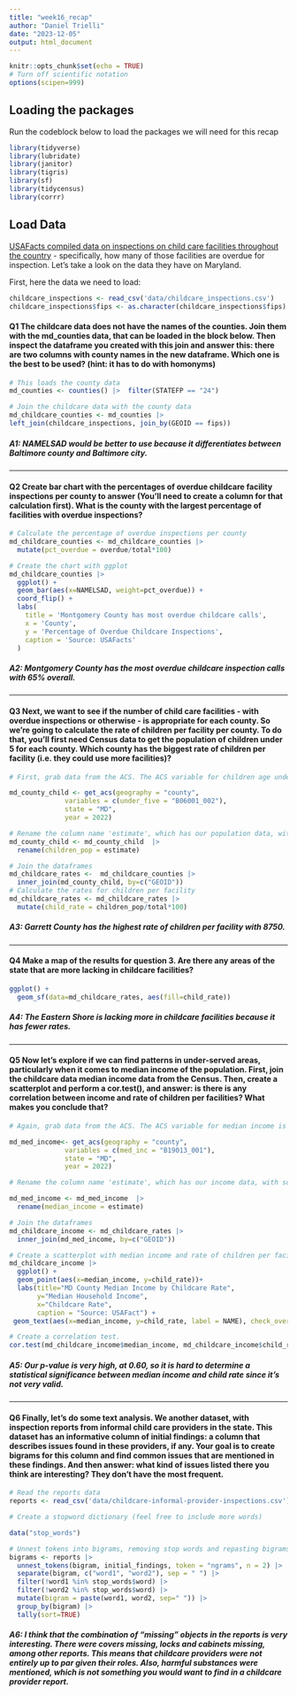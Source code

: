 ```yaml
---
title: "week16_recap"
author: "Daniel Trielli"
date: "2023-12-05"
output: html_document
---
```


```r
knitr::opts_chunk$set(echo = TRUE)
# Turn off scientific notation
options(scipen=999)
```

## Loading the packages

Run the codeblock below to load the packages we will need for this recap

```r
library(tidyverse)
library(lubridate)
library(janitor)
library(tigris)
library(sf)
library(tidycensus)
library(corrr)
```

## Load Data

[USAFacts compiled data on inspections on child care facilities throughout the country](https://usafacts.org/data-projects/childcare-inspections) - specifically, how many of those facilities are overdue for inspection. Let's take a look on the data they have on Maryland.

First, here the data we need to load:

```r
childcare_inspections <- read_csv('data/childcare_inspections.csv')
childcare_inspections$fips <- as.character(childcare_inspections$fips)
```

#### **Q1** The childcare data does not have the names of the counties. Join them with the md_counties data, that can be loaded in the block below. Then inspect the dataframe you created with this join and answer this: there are two columns with county names in the new dataframe. Which one is the best to be used? (hint: it has to do with homonyms)

```r
# This loads the county data
md_counties <- counties() |>  filter(STATEFP == "24")
```

```r
# Join the childcare data with the county data 
md_childcare_counties <- md_counties |>
left_join(childcare_inspections, join_by(GEOID == fips))
```

##### A1: NAMELSAD would be better to use because it differentiates between Baltimore county and Baltimore city. 

------------------------------------------------------------------------

#### **Q2** Create bar chart with the percentages of overdue childcare facility inspections per county to answer (You'll need to create a column for that calculation first). What is the county with the largest percentage of facilities with overdue inspections?

```r
# Calculate the percentage of overdue inspections per county
md_childcare_counties <- md_childcare_counties |>
  mutate(pct_overdue = overdue/total*100)

# Create the chart with ggplot
md_childcare_counties |>
  ggplot() +
  geom_bar(aes(x=NAMELSAD, weight=pct_overdue)) +
  coord_flip() +
  labs(
    title = 'Montgomery County has most overdue childcare calls',
    x = 'County',
    y = 'Percentage of Overdue Childcare Inspections',
    caption = 'Source: USAFacts'
  )

```

##### **A2: Montgomery County has the most overdue childcare inspection calls with 65% overall.** 

------------------------------------------------------------------------

#### **Q3** Next, we want to see if the number of child care facilities - with overdue inspections or otherwise - is appropriate for each county. So we're going to calculate the rate of children per facility per county. To do that, you'll first need Census data to get the population of children under 5 for each county. Which county has the biggest rate of children per facility (i.e. they could use more facilities)?

```r
# First, grab data from the ACS. The ACS variable for children age under 5 is B06001_002 We want 2022 data.

md_county_child <- get_acs(geography = "county",
              variables = c(under_five = "B06001_002"),
              state = "MD",
              year = 2022)
```

```r
# Rename the column name 'estimate', which has our population data, with something more useful, like 'children_pop'
md_county_child <- md_county_child  |>
  rename(children_pop = estimate)
```

```r
# Join the dataframes
md_childcare_rates <-  md_childcare_counties |>  
  inner_join(md_county_child, by=c("GEOID"))
# Calculate the rates for children per facility
md_childcare_rates <- md_childcare_rates |>
  mutate(child_rate = children_pop/total*100)

```

##### **A3: Garrett County has the highest rate of children per facility with** 8750.

------------------------------------------------------------------------

#### **Q4** Make a map of the results for question 3. Are there any areas of the state that are more lacking in childcare facilities?

```r

ggplot() +
  geom_sf(data=md_childcare_rates, aes(fill=child_rate)) 
```

##### **A4**: The Eastern Shore is lacking more in childcare facilities because it has fewer rates.

------------------------------------------------------------------------

#### **Q5** Now let's explore if we can find patterns in under-served areas, particularly when it comes to median income of the population. First, join the childcare data median income data from the Census. Then, create a scatterplot and perform a cor.test(), and answer: is there is any correlation between income and rate of children per facilities? What makes you conclude that?

```r
# Again, grab data from the ACS. The ACS variable for median income is B19013_001. We want 2022 data again.

md_med_income<- get_acs(geography = "county",
              variables = c(med_inc = "B19013_001"),
              state = "MD",
              year = 2022)
```

```r
# Rename the column name 'estimate', which has our income data, with something more useful, like 'median_income'

md_med_income <- md_med_income  |>
  rename(median_income = estimate)
```

```r
# Join the dataframes
md_childcare_income <- md_childcare_rates |>  
  inner_join(md_med_income, by=c("GEOID"))
```

```r
# Create a scatterplot with median income and rate of children per facility
md_childcare_income |>
  ggplot() + 
  geom_point(aes(x=median_income, y=child_rate))+
  labs(title="MD County Median Income by Childcare Rate",
       y="Median Household Income", 
       x="Childcare Rate", 
       caption = "Source: USAFact") +
 geom_text(aes(x=median_income, y=child_rate, label = NAME), check_overlap = TRUE) 
```

```r
# Create a correlation test.
cor.test(md_childcare_income$median_income, md_childcare_income$child_rate)
```

##### A5: Our p-value is very high, at 0.60, so it is hard to determine a statistical significance between median income and child rate since it's not very valid. 

------------------------------------------------------------------------

#### **Q6** Finally, let's do some text analysis. We another dataset, with inspection reports from informal child care providers in the state. This dataset has an informative column of initial findings: a column that describes issues found in these providers, if any. Your goal is to create bigrams for this column and find common issues that are mentioned in these findings. And then answer: what kind of issues listed there you think are interesting? They don't have the most frequent.

```r
# Read the reports data
reports <- read_csv('data/childcare-informal-provider-inspections.csv') |> clean_names()
```

```r
# Create a stopword dictionary (feel free to include more words)

data("stop_words")
```

```r
# Unnest tokens into bigrams, removing stop words and repasting bigrams, list bigrams
bigrams <- reports |>
  unnest_tokens(bigram, initial_findings, token = "ngrams", n = 2) |>
  separate(bigram, c("word1", "word2"), sep = " ") |>
  filter(!word1 %in% stop_words$word) |>
  filter(!word2 %in% stop_words$word) |>
  mutate(bigram = paste(word1, word2, sep=" ")) |>
  group_by(bigram) |>
  tally(sort=TRUE) 
```

##### A6: I think that the combination of "missing" objects in the reports is very interesting. There were covers missing, locks and cabinets missing, among other reports. This means that childcare providers were not entirely up to par given their roles. Also, harmful substances were mentioned, which is not something you would want to find in a childcare provider report. 
